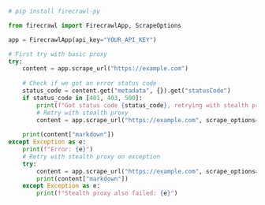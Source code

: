 ```python Python
# pip install firecrawl-py

from firecrawl import FirecrawlApp, ScrapeOptions

app = FirecrawlApp(api_key="YOUR_API_KEY")

# First try with basic proxy
try:
    content = app.scrape_url("https://example.com")
    
    # Check if we got an error status code
    status_code = content.get("metadata", {}).get("statusCode")
    if status_code in [401, 403, 500]:
        print(f"Got status code {status_code}, retrying with stealth proxy")
        # Retry with stealth proxy
        content = app.scrape_url("https://example.com", scrape_options=ScrapeOptions(proxy="stealth"))
    
    print(content["markdown"])
except Exception as e:
    print(f"Error: {e}")
    # Retry with stealth proxy on exception
    try:
        content = app.scrape_url("https://example.com", scrape_options=ScrapeOptions(proxy="stealth"))
        print(content["markdown"])
    except Exception as e:
        print(f"Stealth proxy also failed: {e}")
```
